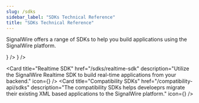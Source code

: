 ```yaml
---
slug: /sdks
sidebar_label: "SDKs Technical Reference"
title: "SDKs Technical Reference"
---
```



SignalWire offers a range of SDKs to help you build applications using the SignalWire platform. 


<CardGroup cols={2}>
  <Card 
    title="Agents SDK"
    href="/sdks/agents-sdk"
    description="Utilize the SignalWire Agents SDK to build AI-powered applications."
    icon={<FaRobot />}
  />
  <Card 
    title="Browser SDK"
    href="/sdks/browser-sdk"
    description="Utilize the SignalWire Browser SDK to build WebRTC-based applications."
    icon={<MdWeb />}
  />
  
  <Card 
    title="Realtime SDK"
    href="/sdks/realtime-sdk"
    description="Utilize the SignalWire Realtime SDK to build real-time applications from your backend."
    icon={<FaServer />}
  />
  <Card 
  title="Compatibility SDKs"
  href="/compatibility-api/sdks"
  description="The compatibility SDKs helps develoeprs migrate their existing XML based applications to the SignalWire platform."
  icon={<LuCodeXml />}
/>
</CardGroup>
